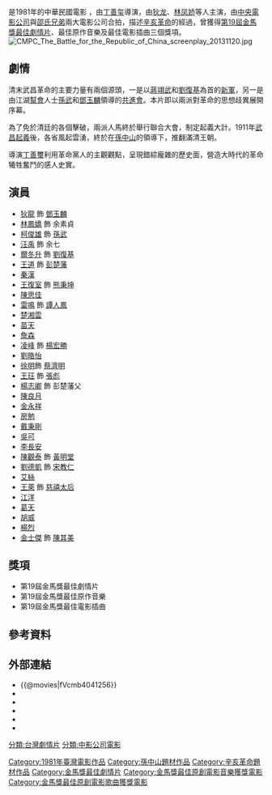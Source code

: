 {{Infobox Film
| name               = 辛亥雙十
| original_name      = {{lang|en|The Battle for the Republic of China}}
| image              = 
| caption            = 
| director           = [[丁善玺|丁善玺]]
| writer             = [[丁善玺|丁善玺]]、[[小野|小野]]
| producer           = [[方逸華|方逸華]]、[[明驥|明驥]]、方世賢
| producer_2         = 徐國良、張麗珠、周震東、黃家禧
| starring           = [[狄龙|狄龙]]<br>[[林凤娇|林凤娇]]<br>[[柯俊雄|柯俊雄]]<br>[[汪禹|汪禹]]<br>[[尔冬升|尔冬升]]
| music              = 駱明道
| cinematography     = 張展、林文錦、廖本榕
| editing            = 王其洋
| production_company = [[中央電影公司|中央電影公司]]<br>[[邵氏兄弟（香港）|邵氏兄弟]]
| distributor        = [[中央電影公司|中央電影公司]]
| released           = {{film date|1981|10|9}}
| runtime            = 121分钟
| country            = {{台灣電影產地}}
| awards             = 
| language           = 華語
| budget             = 
| gross              = 
}}

{{engname|《辛亥雙十》|''The Battle for the Republic of China''}}是1981年的中華民國電影
，由[[丁善玺|丁善玺]]導演，由[[狄龙|狄龙]]、[[林凤娇|林凤娇]]等人主演，由[[中央電影公司|中央電影公司]]與[[邵氏兄弟（香港）|邵氏兄弟]]兩大電影公司合拍，描述[[辛亥革命|辛亥革命]]的經過，曾獲得[[第19屆金馬獎|第19屆金馬獎]][[金馬獎最佳劇情片列表|最佳劇情片]]、最佳原作音樂及最佳電影插曲三個獎項。
[[File:CMPC_The_Battle_for_the_Republic_of_China_screenplay_20131120.jpg|thumb]]

==劇情==
清末武昌革命的主要力量有兩個源頭，一是以[[蔣翊武|蔣翊武]]和[[劉復基|劉復基]]為首的[[新軍|新軍]]，另一是由江湖[[幫會|幫會]]人士[[孫武_(民國)|孫武]]和[[鄧玉麟|鄧玉麟]]領導的[[共進會|共進會]]。本片即以兩派對革命的思想歧異展開序幕。

為了免於清廷的各個擊破，兩派人馬終於舉行聯合大會，制定起義大計。1911年[[武昌起義|武昌起義]]後，各省風起雲湧，終於在[[孫中山|孫中山]]的領導下，推翻滿清王朝。

導演[[丁善璽|丁善璽]]利用革命黨人的主觀觀點，呈現錯綜龐雜的歷史面，營造大時代的革命犧牲奮鬥的感人史實。

==演員==
*[[狄龍|狄龍]]   飾 [[鄧玉麟|鄧玉麟]] 
*[[林鳳嬌|林鳳嬌]] 飾 余素貞
*[[柯俊雄|柯俊雄]] 飾 [[孫武_(民國)|孫武]]
*[[汪禹|汪禹]]   飾 余七
*[[爾冬升|爾冬升]] 飾 [[劉復基|劉復基]]
*[[王道|王道]]   飾 [[彭楚藩|彭楚藩]]
*[[秦漢_(演員)|秦漢]]
*[[王復室|王復室]] 飾 [[熊秉坤|熊秉坤]]
*[[陳思佳|陳思佳]]
*[[雷鳴_(台灣演員)|雷鳴]]  飾 [[譚人鳳|譚人鳳]]
*[[楚湘雲|楚湘雲]]
*[[苗天|苗天]]
*[[詹森_(演员)|詹森]]
*[[凌峰|凌峰]]   飾 [[楊宏勝|楊宏勝]]
*[[劉皓怡|劉皓怡]]
*[[徐明_(演员)|徐明]]飾 [[蔡濟明|蔡濟明]]
*[[王玨|王玨]]    飾 [[張彪_(山西)|張彪]]
*[[楊志卿|楊志卿]]  飾 彭楚藩父
*[[陳良月|陳良月]]
*[[金永祥|金永祥]]
*[[房勉|房勉]]
*[[戴秉剛|戴秉剛]]
*[[吳可|吳可]]
*[[李長安|李長安]]
*[[陳觀泰|陳觀泰]]  飾 [[黃明堂|黃明堂]]
*[[劉德凱|劉德凱]]  飾 [[宋教仁|宋教仁]]
*[[艾絲|艾絲]]  
*[[王萊|王萊]]    飾 [[慈禧太后|慈禧太后]]
*[[江洋|江洋]] 
*[[葛天_(演员)|葛天]] 
*[[胡威|胡威]] 
*[[楊烈|楊烈]] 
*[[金士傑|金士傑]] 飾 [[陳其美|陳其美]]

== 獎項 ==
*第19屆金馬獎最佳劇情片
*第19屆金馬獎最佳原作音樂
*第19屆金馬獎最佳電影插曲

== 參考資料 ==
{{reflist}}

==外部連結==
*{{@movies|fVcmb4041256}}
*{{hkmdb title|6296}}
*{{Mtime|25628}}
*{{douban}}
*{{Amg movie|157707}}
*{{imdb title|0083346}}

{{金馬獎最佳劇情片|第19屆}}
{{金馬獎最佳原創電影音樂}}
{{金馬獎最佳原創電影歌曲}}

[[分類:台灣劇情片|分類:台灣劇情片]]
[[Category:1981年臺灣電影作品|Category:1981年臺灣電影作品]]
[[分類:中影公司電影|分類:中影公司電影]]
[[Category:孫中山題材作品|Category:孫中山題材作品]]
[[Category:辛亥革命題材作品|Category:辛亥革命題材作品]]
[[Category:金馬獎最佳劇情片|Category:金馬獎最佳劇情片]]
[[Category:金馬獎最佳原創電影音樂獲獎電影|Category:金馬獎最佳原創電影音樂獲獎電影]]
[[Category:金馬獎最佳原創電影歌曲獲獎電影|Category:金馬獎最佳原創電影歌曲獲獎電影]]
